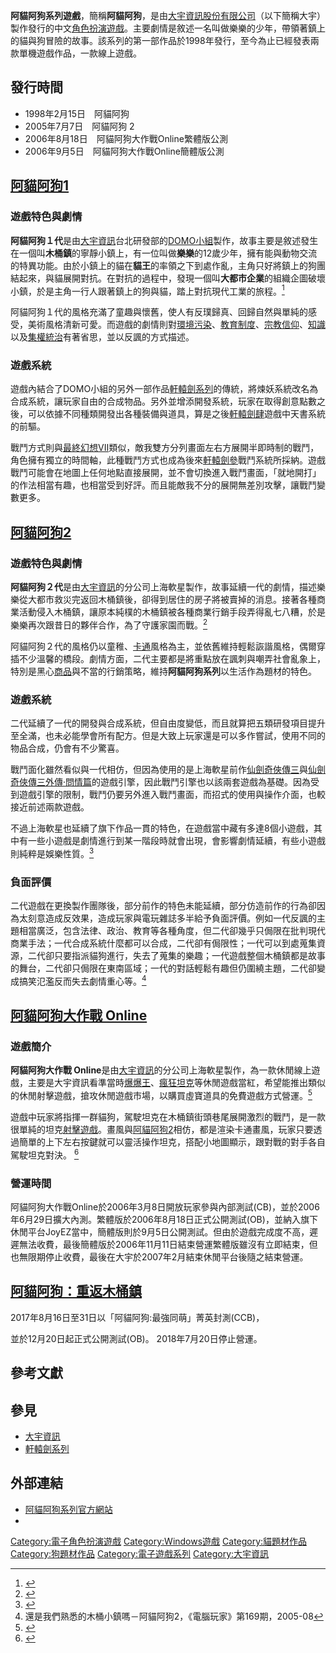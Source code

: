 '''阿貓阿狗系列遊戲'''，簡稱'''阿貓阿狗'''，是由[[大宇資訊股份有限公司|大宇資訊股份有限公司]]（以下簡稱大宇）製作發行的中文[[電子角色扮演遊戲|角色扮演遊戲]]。主要劇情是敘述一名叫做樂樂的少年，帶領著鎮上的貓與狗冒險的故事。該系列的第一部作品於1998年發行，至今為止已經發表兩款單機遊戲作品，一款線上遊戲。

==發行時間==
* 1998年2月15日　阿貓阿狗
* 2005年7月7日　阿貓阿狗 2
* 2006年8月18日　阿貓阿狗大作戰Online繁體版公測
* 2006年9月5日　阿貓阿狗大作戰Online簡體版公測

==[[阿貓阿狗|阿貓阿狗1]]==
===遊戲特色與劇情===
'''阿貓阿狗１代'''是由[[大宇資訊|大宇資訊]]台北研發部的[[DOMO小組|DOMO小組]]製作，故事主要是敘述發生在一個叫'''木桶鎮'''的寧靜小鎮上，有一位叫做'''樂樂'''的12歲少年，擁有能與動物交流的特異功能。由於小鎮上的貓在'''貓王'''的率領之下到處作亂，主角只好將鎮上的狗團結起來，與貓展開對抗。在對抗的過程中，發現一個叫'''大都市企業'''的組織企圖破壞小鎮，於是主角一行人跟著鎮上的狗與貓，踏上對抗現代工業的旅程。<ref>{{cite web |url=http://acg.gamer.com.tw/acgDetail.php?s=8525 |title=阿貓阿狗遊戲簡介 |accessdate=2011-05-23 |author=巴哈姆特電玩資訊站 |date=1998-08-01 |archive-date=2016-03-04 |archive-url=https://web.archive.org/web/20160304084338/http://acg.gamer.com.tw/acgDetail.php?s=8525 |dead-url=no }}</ref>

阿貓阿狗１代的風格充滿了童趣與懷舊，使人有反璞歸真、回歸自然與單純的感受，美術風格清新可愛。而遊戲的劇情則對[[環境污染|環境污染]]、[[教育制度|教育制度]]、[[宗教信仰|宗教信仰]]、[[知識|知識]]以及[[集權統治|集權統治]]有著省思，並以反諷的方式描述。

===遊戲系統===
遊戲內結合了DOMO小組的另外一部作品[[軒轅劍系列|軒轅劍系列]]的傳統，將煉妖系統改名為合成系統，讓玩家自由的合成物品。另外並增添開發系統，玩家在取得創意點數之後，可以依據不同種類開發出各種裝備與道具，算是之後[[軒轅劍肆|軒轅劍肆]]遊戲中天書系統的前驅。

戰鬥方式則與[[最終幻想VII|最終幻想VII]]類似，敵我雙方分列畫面左右方展開半即時制的戰鬥，角色擁有獨立的時間軸，此種戰鬥方式也成為後來[[軒轅劍參|軒轅劍參]]戰鬥系統所採納。遊戲戰鬥可能會在地圖上任何地點直接展開，並不會切換進入戰鬥畫面，「就地開打」的作法相當有趣，也相當受到好評。而且能敵我不分的展開無差別攻擊，讓戰鬥變數更多。

==[[阿貓阿狗2|阿貓阿狗2]]==
===遊戲特色與劇情===
'''阿貓阿狗２代'''是由[[大宇資訊|大宇資訊]]的分公司上海軟星製作，故事延續一代的劇情，描述樂樂從大都市救災完返回木桶鎮後，卻得到居住的房子將被賣掉的消息。接著各種商業活動侵入木桶鎮，讓原本純樸的木桶鎮被各種商業行銷手段弄得亂七八糟，於是樂樂再次跟昔日的夥伴合作，為了守護家園而戰。<ref>{{cite web |url=http://acg.gamer.com.tw/acgDetail.php?s=8549 |title=阿貓阿狗2代遊戲簡介 |accessdate=2011-05-23 |author=巴哈姆特電玩資訊站 |date=2005-07-07 |archive-date=2016-03-04 |archive-url=https://web.archive.org/web/20160304113943/http://acg.gamer.com.tw/acgDetail.php?s=8549 |dead-url=no }}</ref>

阿貓阿狗２代的風格仍以童稚、[[卡通|卡通]]風格為主，並依舊維持輕鬆詼諧風格，偶爾穿插不少溫馨的橋段。劇情方面，二代主要都是將重點放在諷刺與嘲弄社會亂象上，特別是黑心[[商品|商品]]與不當的行銷策略，維持'''阿貓阿狗系列'''以生活作為題材的特色。

===遊戲系統===
二代延續了一代的開發與合成系統，但自由度變低，而且就算把五類研發項目提升至全滿，也未必能學會所有配方。但是大致上玩家還是可以多作嘗試，使用不同的物品合成，仍會有不少驚喜。

戰鬥面化雖然看似與一代相仿，但因為使用的是上海軟星前作[[仙劍奇俠傳三|仙劍奇俠傳三]]與[[仙劍奇俠傳三外傳·問情篇|仙劍奇俠傳三外傳·問情篇]]的遊戲引擎，因此戰鬥引擎也以該兩套遊戲為基礎。因為受到遊戲引擎的限制，戰鬥仍要另外進入戰鬥畫面，而招式的使用與操作介面，也較接近前述兩款遊戲。

不過上海軟星也延續了旗下作品一貫的特色，在遊戲當中藏有多達8個小遊戲，其中有一些小遊戲是劇情進行到某一階段時就會出現，會影響劇情延續，有些小遊戲則純粹是娛樂性質。<ref>{{cite web |url=http://www.gamebase.com.tw/gfile/gamepage.php?game=89272 |title=阿貓阿狗2特色介紹 |accessdate=2011-05-23 |author=Gamebase |date=2005-07-07 |archive-date=2016-03-04 |archive-url=https://web.archive.org/web/20160304113749/http://www.gamebase.com.tw/gfile/gamepage.php?game=89272 |dead-url=no }}</ref>

===負面評價===
二代遊戲在更換製作團隊後，部分前作的特色未能延續，部分仿造前作的行為卻因為太刻意造成反效果，造成玩家與電玩雜誌多半給予負面評價。例如一代反諷的主題相當廣泛，包含法律、政治、教育等各種角度，但二代卻幾乎只侷限在批判現代商業手法；一代合成系統什麼都可以合成，二代卻有侷限性；一代可以到處蒐集資源，二代卻只要指派貓狗進行，失去了蒐集的樂趣；一代遊戲整個木桶鎮都是故事的舞台，二代卻只侷限在東南區域；一代的對話輕鬆有趣但仍圍繞主題，二代卻變成搞笑氾濫反而失去劇情重心等。<ref>還是我們熟悉的木桶小鎮嗎－阿貓阿狗2，《電腦玩家》第169期，2005-08</ref>

==[[阿貓阿狗大作戰_Online|阿貓阿狗大作戰 Online]]==
===遊戲簡介===
'''阿貓阿狗大作戰 Online'''是由[[大宇資訊|大宇資訊]]的分公司上海軟星製作，為一款休閒線上遊戲，主要是大宇資訊看準當時[[爆爆王|爆爆王]]、[[瘋狂坦克|瘋狂坦克]]等休閒遊戲當紅，希望能推出類似的休閒射擊遊戲，搶攻休閒遊戲市場，以購買虛寶道具的免費遊戲方式營運。<ref>{{cite web |url=http://gnn.gamer.com.tw/0/23170.html |title=大宇18慶周年 新推4款休閒遊戲 |accessdate=2011-05-23 |author=巴哈姆特電玩資訊站 |date=2006-04-06 |archive-date=2018-01-01 |archive-url=https://web.archive.org/web/20180101194705/https://gnn.gamer.com.tw/0/23170.html |dead-url=no }}</ref>

遊戲中玩家將指揮一群貓狗，駕駛坦克在木桶鎮街頭巷尾展開激烈的戰鬥，是一款很單純的坦克[[射擊遊戲|射擊遊戲]]。畫風與[[阿貓阿狗2|阿貓阿狗2]]相仿，都是渲染卡通畫風，玩家只要透過簡單的上下左右按鍵就可以靈活操作坦克，搭配小地圖顯示，跟對戰的對手各自駕駛坦克對決。 <ref>{{cite web |url=http://acg.gamer.com.tw/acgDetail.php?s=10235 |title=阿貓阿狗大作戰 Online遊戲介紹 |accessdate=2011-05-23 |author=巴哈姆特電玩資訊站 |date=2006-08-18 |archive-date=2016-03-04 |archive-url=https://web.archive.org/web/20160304113231/http://acg.gamer.com.tw/acgDetail.php?s=10235 |dead-url=no }}</ref>

===營運時間===
阿貓阿狗大作戰Online於2006年3月8日開放玩家參與內部測試(CB)，並於2006年6月29日擴大內測。繁體版於2006年8月18日正式公開測試(OB)，並納入旗下休閒平台JoyEZ當中，簡體版則於9月5日公開測試。但由於遊戲完成度不高，遲遲無法收費，最後簡體版於2006年11月11日結束營運繁體版雖沒有立即結束，但也無限期停止收費，最後在大宇於2007年2月結束休閒平台後隨之結束營運。
==[[阿貓阿狗：重返木桶鎮|阿貓阿狗：重返木桶鎮]]==
2017年8月16日至31日以「阿貓阿狗:最強同萌」菁英封測(CCB)，

並於12月20日起正式公開測試(OB)。
2018年7月20日停止營運。

==參考文獻==
{{Reflist}}

==參見==
* [[大宇資訊|大宇資訊]]
* [[軒轅劍系列|軒轅劍系列]]

==外部連結==
*[http://tuntown.joypark.com.tw/ 阿貓阿狗系列官方網站] {{Wayback|url=http://tuntown.joypark.com.tw/ |date=20210413021246 }}
*{{facebook|domoTunTown|阿貓阿狗官方}}{{zh-tw}} 
{{大宇資訊}}

[[Category:電子角色扮演遊戲|Category:電子角色扮演遊戲]]
[[Category:Windows遊戲|Category:Windows遊戲]]
[[Category:貓題材作品|Category:貓題材作品]]
[[Category:狗題材作品|Category:狗題材作品]]
[[Category:電子遊戲系列|Category:電子遊戲系列]]
[[Category:大宇資訊|Category:大宇資訊]]